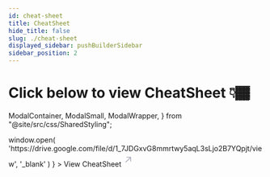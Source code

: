 ```yaml
---
id: cheat-sheet
title: CheatSheet
hide_title: false
slug: ./cheat-sheet
displayed_sidebar: pushBuilderSidebar
sidebar_position: 2
---
```


# Click below to view CheatSheet 👇🏾

  ModalContainer,
  ModalSmall,
  ModalWrapper,
} from "@site/src/css/SharedStyling";

<ModalContainer >
<ModalSmall 
  onClick={() =>
    window.open(
      'https://drive.google.com/file/d/1_7JDGxvG8mmrtwy5aqL3sLjo2B7YQpjt/view',
      '_blank'
    )
  }
>
  <ModalWrapper>
    <span>
      View CheatSheet
      <svg
        width="20"
        height="28"
        viewBox="0 0 29 28"
        fill="none"
        xmlns="http://www.w3.org/2000/svg"
      >
        <path
          d="m7.501 21.001 14-14M10.125 7.001H21.5v11.375"
          stroke="#A0A3B1"
          stroke-width="2"
          stroke-linecap="round"
          stroke-linejoin="round"
        ></path>
      </svg>
    </span>
  </ModalWrapper>
</ModalSmall>

</ModalContainer>
